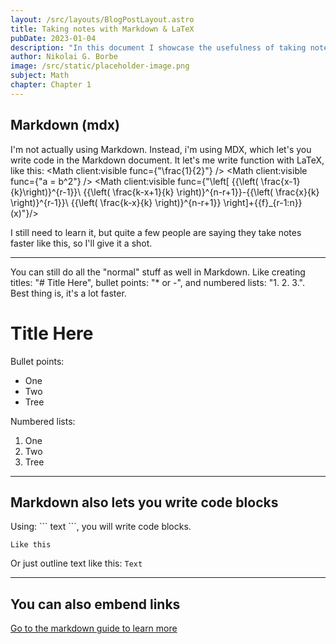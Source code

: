 ```yaml
---
layout: /src/layouts/BlogPostLayout.astro
title: Taking notes with Markdown & LaTeX
pubDate: 2023-01-04
description: "In this document I showcase the usefulness of taking notes in Markdown and Latex."
author: Nikolai G. Borbe
image: /src/static/placeholder-image.png
subject: Math
chapter: Chapter 1
---
```


## Markdown (mdx)
I'm not actually using Markdown. Instead, i'm using MDX, which let's you write code in the Markdown document.
It let's me write function with LaTeX, like this:
<Math client:visible func={"\\frac{1}{2}"} />
<Math client:visible func={"a = b^2"} />
<Math client:visible func={"\\left[ {{\\left( \\frac{x-1}{k}\\right)}^{r-1}}\\ {{\\left( \\frac{k-x+1}{k} \\right)}^{n-r+1}}-{{\\left( \\frac{x}{k} \\right)}^{r-1}}\\ {{\\left( \\frac{k-x}{k} \\right)}^{n-r+1}} \\right]+{{f}_{r-1:n}}(x)"}/>

I still need to learn it, but quite a few people are saying they take notes faster like this, so I'll give it a shot.

--- 

You can still do all the "normal" stuff as well in Markdown. Like creating titles: "# Title Here", bullet points: "* or -", and numbered lists: "1. 2. 3.".
Best thing is, it's a lot faster. 

# Title Here

Bullet points:
* One
* Two
* Tree

Numbered lists: 
1. One
2. Two
3. Tree

---

## Markdown also lets you write code blocks

Using: \``` text ```, you will write code blocks.
```
Like this 
```

Or just outline text like this: `Text`

---

## You can also embend links

[Go to the markdown guide to learn more](https://www.markdownguide.org/)
